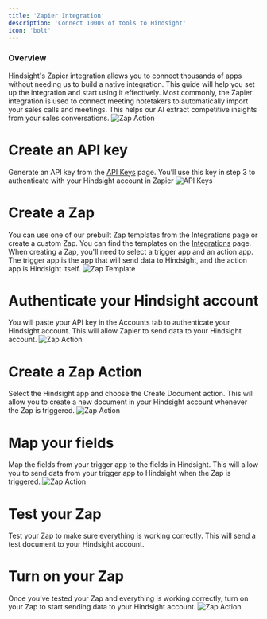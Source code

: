 ```yaml
---
title: 'Zapier Integration'
description: 'Connect 1000s of tools to Hindsight'
icon: 'bolt'
---
```


### Overview
Hindsight's Zapier integration allows you to connect thousands of apps without needing us to build a native integration. This guide will help you set up the integration and start using it effectively.
Most commonly, the Zapier integration is used to connect meeting notetakers to automatically import your sales calls and meetings. This helps our AI extract competitive insights from your sales conversations.
<img alt="Zap Action" classname="block" src="/images/zap-overview.png" />

# Create an API key
Generate an API key from the [API Keys](https://app.usehindsight.com/settings/keys) page. You’ll use this key in step 3 to authenticate with your Hindsight account in Zapier
<img alt="API Keys" classname="block" src="/images/api-keys.png" />

# Create a Zap
You can use one of our prebuilt Zap templates from the Integrations page or create a custom Zap. You can find the templates on the [Integrations](https://app.usehindsight.com/settings/integrations) page. 
When creating a Zap, you'll need to select a trigger app and an action app. The trigger app is the app that will send data to Hindsight, and the action app is Hindsight itself.
<img alt="Zap Template" classname="block" src="/images/integrations.png" />

# Authenticate your Hindsight account
You will paste your API key in the Accounts tab to authenticate your Hindsight account. This will allow Zapier to send data to your Hindsight account.
<img alt="Zap Action" classname="block" src="/images/zap-action.png" />

# Create a Zap Action
Select the Hindsight app and choose the Create Document action. This will allow you to create a new document in your Hindsight account whenever the Zap is triggered.
<img alt="Zap Action" classname="block" src="/images/zap-action.png" />

# Map your fields
Map the fields from your trigger app to the fields in Hindsight. This will allow you to send data from your trigger app to Hindsight when the Zap is triggered.
<img alt="Zap Action" classname="block" src="/images/zap-action-settings.png" />

# Test your Zap
Test your Zap to make sure everything is working correctly. This will send a test document to your Hindsight account.

# Turn on your Zap
Once you’ve tested your Zap and everything is working correctly, turn on your Zap to start sending data to your Hindsight account.
<img alt="Zap Action" classname="block" src="/images/deal-documents-fathom.png" />
